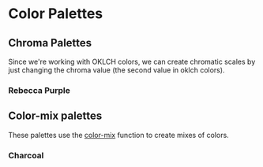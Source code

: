 
<Meta title="Foundations/Color Palettes" />

# Color Palettes

  ## Chroma Palettes

  Since we're working with OKLCH colors, we can create chromatic scales by just changing the chroma value (the second value in oklch colors).

  ### Rebecca Purple
  <ColorPalette>
    <ColorItem
      title="color.chroma.scales"
      subtitle="Rebecca Purple"
      colors={{
        '900': 'oklch(0.44 0.06 303)',
        '800': 'oklch(0.44 0.16 303)',
        '700': 'oklch(0.44 0.26 303)',
        '600': 'oklch(0.44 0.36 303)',
        '500': 'oklch(0.44 0.46 303)',
        '400': 'oklch(0.44 0.56 303)',
        '300': 'oklch(0.44 0.76 303)',
        '200': 'oklch(0.44 0.86 303)',
        '100': 'oklch(0.44 0.96 303)',
        }} 
    />
  </ColorPalette>
  
  ## Color-mix palettes 

  These palettes use the [color-mix](https://developer.mozilla.org/en-US/docs/Web/CSS/color_value/color-mix) function to create mixes of colors.

  ### Charcoal
  <ColorPalette>
    <ColorItem
    title="color.colormix.scales"
    subtitle="charcoal"
    colors={{
      '100': 'color-mix(in oklch, oklch(0.25 0.01 315) 10%, white)',
      '200': 'color-mix(in oklch, oklch(0.25 0.01 315) 20%, white)',
      '300': 'color-mix(in oklch, oklch(0.25 0.01 315) 30%, white)',
      '400': 'color-mix(in oklch, oklch(0.25 0.01 315) 40%, white)', 
      '500': 'color-mix(in oklch, oklch(0.25 0.01 315) 50%, white)',
      '600': 'color-mix(in oklch, oklch(0.25 0.01 315) 60%, white)', 
      '700': 'color-mix(in srgb, oklch(0.25 0.01 315) 70%, white)',
      '800': 'color-mix(in oklch, oklch(0.25 0.01 315) 80%, white)',
      '900': 'color-mix(in oklch, oklch(0.25 0.01 315) 90%, white)'
    }} />
  </ColorPalette>